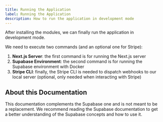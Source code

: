 ```yaml
---
title: Running the Application
label: Running the Application
description: How to run the application in development mode
---
```


After installing the modules, we can finally run the
application in development mode.

We need to execute two commands (and an optional one for Stripe):

1. **Next.js Server**: the first command is for running the Next.js server
2. **Supabase Environment**: the second command is for running the Supabase
environment with Docker
3. **Stripe CLI**: finally, the Stripe CLI is needed to dispatch webhooks to
our local server (optional, only needed when interacting with Stripe)

## About this Documentation

This documentation complements the Supabase one and is not meant to be a replacement. We recommend reading the Supabase documentation to get a better understanding of the Supabase concepts and how to use it.
